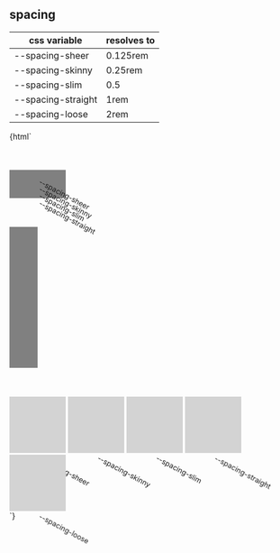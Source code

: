 
<Meta title="Foundational/Spacing"/>

## spacing

|css variable      |resolves to|
|------------------|-----------|
|--spacing-sheer   |0.125rem   |
|--spacing-skinny  |0.25rem    |
|--spacing-slim    |0.5        |
|--spacing-straight|1rem       |
|--spacing-loose   |2rem       |


<Story name="Spacing">
  {html`
  <style>
    section {
    display: block;
    width: 100%;
  }
  .row > div::after {
    content: attr(data-label);
    transform: rotate(28deg);
    position: absolute;
    top: 100%;
    width: 200px;
    left: 50%;
    transform-origin: bottom left;
    font-size: 0.8rem;
  }
  .grid > div {
    position: relative;
  }
  .grid {
    display: grid;
    background: grey;
    width: max-content;
  }
  .grid > div {
    background: white;
  }
  .row {
    height: 50px;
    border-inline: solid grey 50px;
    grid-column-gap: 50px;
    grid-template-columns: var(--spacing-sheer) var(--spacing-skinny) var(--spacing-slim) var(--spacing-straight); 
  }
  .column {
    width: 50px;
    border-block: solid grey 50px;
    grid-row-gap: 50px;
    grid-template-rows: var(--spacing-sheer) var(--spacing-skinny) var(--spacing-slim) var(--spacing-straight); 
  }
  .column > div::after {
    content: attr(data-label);
    position: absolute;
    width: 200px;
    top: -0.5rem;
    left: 120%;
    transform-origin: bottom left;
    font-size: 0.8rem;
  }
  .inset > div {
    position: relative;
    width: 100px;
    padding: var(--padding);
    height: 100px;
    display: inline-block;
    background: black;
  }
  .inset > div > div {
    width: 100%;
    height: 100%;
    background: lightgrey;
  }
  .inset > div::after {
    content: attr(data-label);
    transform: rotate(28deg);
    position: absolute;
    top: 100%;
    width: 200px;
    left: 50%;
    transform-origin: bottom left;
    font-size: 0.8rem;
  }
  </style>
  <section>
     <br /><br /><br />
     <div class="row grid">
       <div data-label="--spacing-sheer"></div>
       <div data-label="--spacing-skinny"></div>
       <div data-label="--spacing-slim"></div>
       <div data-label="--spacing-straight"></div>
     </div>
     <br /><br /><br />
     <div class="column grid">
       <div data-label="--spacing-sheer"></div>
       <div data-label="--spacing-skinny"></div>
       <div data-label="--spacing-slim"></div>
       <div data-label="--spacing-straight"></div>
     </div>
     <br /><br /><br />
     <div class="inset">
       <div style="--padding: var(--spacing-sheer);" data-label="--spacing-sheer"><div></div></div>
       <div style="--padding: var(--spacing-skinny);" data-label="--spacing-skinny"><div></div></div>
       <div style="--padding: var(--spacing-slim);" data-label="--spacing-slim"><div></div></div>
       <div style="--padding: var(--spacing-straight);" data-label="--spacing-straight"><div></div></div>
       <div style="--padding: var(--spacing-loose);" data-label="--spacing-loose"><div></div></div>
     </div>
   <section>`}
</Story>
